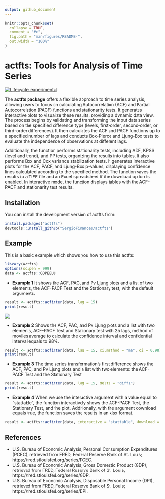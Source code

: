 ```yaml
---
output: github_document
---
```


<!-- README.md is generated from README.Rmd. Please edit that file -->

```r
knitr::opts_chunk$set(
  collapse = TRUE,
  comment = "#>",
  fig.path = "man/figures/README-",
  out.width = "100%"
)
```

# actfts: Tools for Analysis of Time Series

<!-- badges: start -->
[![Lifecycle:
experimental](https://img.shields.io/badge/lifecycle-experimental-orange.svg)](https://lifecycle.r-lib.org/articles/stages.html#experimental)
<!-- badges: end -->

The **actfts package** offers a flexible approach to time series analysis, allowing users to focus on calculating Autocorrelation (ACF) and Partial Autocorrelation (PACF) functions and stationarity tests. It generates interactive plots to visualize these results, providing a dynamic data view. The process begins by validating and transforming the input data series based on the specified difference type (levels, first-order, second-order, or third-order differences). It then calculates the ACF and PACF functions up to a specified number of lags and conducts Box-Pierce and Ljung-Box tests to evaluate the independence of observations at different lags.

Additionally, the function performs stationarity tests, including ADF, KPSS (level and trend), and PP tests, organizing the results into tables. It also performs Box and Cox variance stabilization tests. It generates interactive plots for the ACF, PACF, and Ljung-Box p-values, displaying confidence lines calculated according to the specified method. The function saves the results to a TIFF file and an Excel spreadsheet if the download option is enabled. In interactive mode, the function displays tables with the ACF-PACF and stationarity test results.

## Installation

You can install the development version of actfts from:

``` r
install.packages("actfts")
devtools::install_github("SergioFinances/actfts")
```

## Example

This is a basic example which shows you how to use this actfts:

```r
library(actfts)
options(scipen = 999)
data <- actfts::GDPEEUU
```


* **Example 1**
It shows the ACF, PAC, and Pv Ljung plots and a list of two elements, the ACF-PACF Test and the Stationary test, with the default arguments.
```r
result <- actfts::acfinter(data, lag = 15)
print(result)
```

<img src="man/figures/README-plot_example_1.png">

* **Example 2**
Shows the ACF, PAC, and Pv Ljung plots and a list with two elements, ACF-PACF Test and Stationary test with 25 lags, method of moviles average to calculate the confidence interval and confidential interval equals to 98%.
```r
result <- actfts::acfinter(data, lag = 15, ci.method = "ma", ci = 0.98)
print(result)
```

* **Example 3**
The time series transformation's first difference shows the ACF, PAC, and Pv Ljung plots and a list with two elements: the ACF-PACF Test and the Stationary Test.
```r
result <- actfts::acfinter(data, lag = 15, delta = "diff1")
print(result)
```

* **Example 4**
When we use the interactive argument with a value equal to "stattable", the function interactively shows the ACF-PACF Test, the Stationary Test, and the plot. Additionally, with the argument download equals true, the function saves the results in an xlsx format.
```r
result <- actfts::acfinter(data, interactive = "stattable", download = T)
```

## References

* U.S. Bureau of Economic Analysis, Personal Consumption Expenditures (PCEC), retrieved from FRED, Federal Reserve Bank of St. Louis; https://fred.stlouisfed.org/series/PCEC.
* U.S. Bureau of Economic Analysis, Gross Domestic Product (GDP), retrieved from FRED, Federal Reserve Bank of St. Louis; https://fred.stlouisfed.org/series/GDP.
* U.S. Bureau of Economic Analysis, Disposable Personal Income (DPI), retrieved from FRED, Federal Reserve Bank of St. Louis; https://fred.stlouisfed.org/series/DPI.

